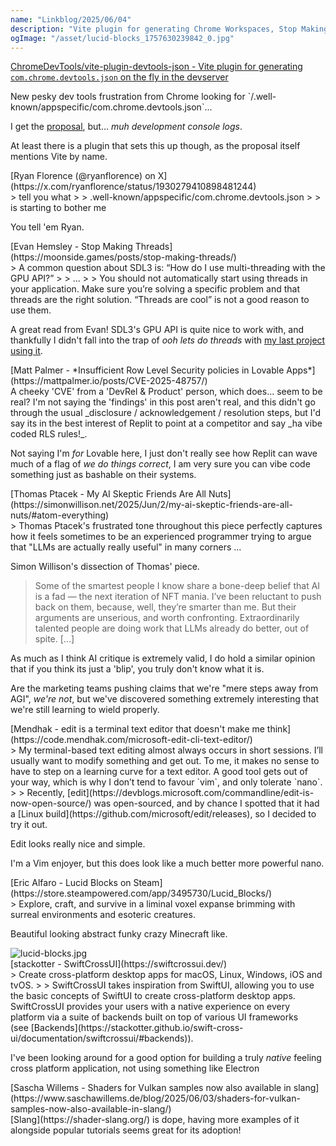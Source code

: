 ```yaml
---
name: "Linkblog/2025/06/04"
description: "Vite plugin for generating Chrome Workspaces, Stop Making Threads, Lovable 'CVE', My AI Skeptic Friends Are All Nuts, Microsoft's edit is good, Lucid Blocks Craftlike, SwiftCrossUI, Shaders for Vulkan samples now also available in slang."
ogImage: "/asset/lucid-blocks_1757630239842_0.jpg"
---
```


[ChromeDevTools/vite-plugin-devtools-json - Vite plugin for generating `com.chrome.devtools.json` on the fly in the devserver](https://github.com/ChromeDevTools/vite-plugin-devtools-json)

<div class="ml-[2rem] mb-8">
New pesky dev tools frustration from Chrome looking for `/.well-known/appspecific/com.chrome.devtools.json`...

I get the [proposal](https://goo.gle/devtools-json-design), but... _muh development console logs_.

At least there is a plugin that sets this up though, as the proposal itself mentions Vite by name.

</div>
[Ryan Florence (@ryanflorence) on X](https://x.com/ryanflorence/status/1930279410898481244)

<div class="ml-[2rem] mb-8">
> tell you what
> 
> .well-known/appspecific/com.chrome.devtools.json
> 
> is starting to bother me

You tell 'em Ryan.

</div>
[Evan Hemsley - Stop Making Threads](https://moonside.games/posts/stop-making-threads/)

<div class="ml-[2rem] mb-8">
> A common question about SDL3 is: “How do I use multi-threading with the GPU API?”
>
> ...
>
> You should not automatically start using threads in your application. Make sure you’re solving a specific problem and that threads are the right solution. “Threads are cool” is not a good reason to use them.

A great read from Evan! SDL3's GPU API is quite nice to work with, and thankfully I didn't fall into the trap of _ooh lets do threads_ with [my last project using it](https://github.com/fogo-sh/arctic-char).

</div>
[Matt Palmer - *Insufficient Row Level Security policies in Lovable Apps*](https://mattpalmer.io/posts/CVE-2025-48757/)

<div class="ml-[2rem] mb-8">
A cheeky 'CVE' from a 'DevRel & Product' person, which does... seem to be real? I'm not saying the 'findings' in this post aren't real, and this didn't go through the usual _disclosure / acknowledgement / resolution steps, but I'd say its in the best interest of Replit to point at a competitor and say _ha vibe coded RLS rules!_.

Not saying I'm _for_ Lovable here, I just don't really see how Replit can wave much of a flag of _we do things correct_, I am very sure you can vibe code something just as bashable on their systems.

</div>
[Thomas Ptacek - My AI Skeptic Friends Are All Nuts](https://simonwillison.net/2025/Jun/2/my-ai-skeptic-friends-are-all-nuts/#atom-everything)

<div class="ml-[2rem] mb-8">
> Thomas Ptacek's frustrated tone throughout this piece perfectly captures how it feels sometimes to be an experienced programmer trying to argue that "LLMs are actually really useful" in many corners …

Simon Willison's dissection of Thomas' piece.

> Some of the smartest people I know share a bone-deep belief that AI is a fad — the next iteration of NFT mania. I’ve been reluctant to push back on them, because, well, they’re smarter than me. But their arguments are unserious, and worth confronting. Extraordinarily talented people are doing work that LLMs already do better, out of spite. [...]

As much as I think AI critique is extremely valid, I do hold a similar opinion that if you think its just a 'blip', you truly don't know what it is.

Are the marketing teams pushing claims that we're "mere steps away from AGI", _we're not_, but we've discovered something extremely interesting that we're still learning to wield properly.

</div>
[Mendhak - edit is a terminal text editor that doesn't make me think](https://code.mendhak.com/microsoft-edit-cli-text-editor/)

<div class="ml-[2rem] mb-8">
> My terminal-based text editing almost always occurs in short sessions. I’ll usually want to modify something and get out. To me, it makes no sense to have to step on a learning curve for a text editor. A good tool gets out of your way, which is why I don’t tend to favour `vim`, and only tolerate `nano`.
>
> Recently, [edit](https://devblogs.microsoft.com/commandline/edit-is-now-open-source/) was open-sourced, and by chance I spotted that it had a [Linux build](https://github.com/microsoft/edit/releases), so I decided to try it out.

Edit looks really nice and simple.

I'm a Vim enjoyer, but this does look like a much better more powerful nano.

</div>
[Eric Alfaro - Lucid Blocks on Steam](https://store.steampowered.com/app/3495730/Lucid_Blocks/)

<div class="ml-[2rem] mb-8">
> Explore, craft, and survive in a liminal voxel expanse brimming with surreal environments and esoteric creatures.

Beautiful looking abstract funky crazy Minecraft like.

<Image src='/asset/lucid-blocks_1757630239842_0.jpg' alt='lucid-blocks.jpg' width={1920} height={1080} />

</div>
[stackotter - SwiftCrossUI](https://swiftcrossui.dev/)

<div class="ml-[2rem] mb-8">
> Create cross-platform desktop apps for macOS, Linux, Windows, iOS and tvOS.
>
> SwiftCrossUI takes inspiration from SwiftUI, allowing you to use the basic concepts of SwiftUI to create cross-platform desktop apps. SwiftCrossUI provides your users with a native experience on every platform via a suite of backends built on top of various UI frameworks (see [Backends](https://stackotter.github.io/swift-cross-ui/documentation/swiftcrossui/#backends)).

I've been looking around for a good option for building a truly _native_ feeling cross platform application, not using something like Electron

</div>
[Sascha Willems - Shaders for Vulkan samples now also available in slang](https://www.saschawillems.de/blog/2025/06/03/shaders-for-vulkan-samples-now-also-available-in-slang/)

<div class="ml-[2rem] mb-8">
[Slang](https://shader-slang.org/) is dope, having more examples of it alongside popular tutorials seems great for its adoption!

</div>
